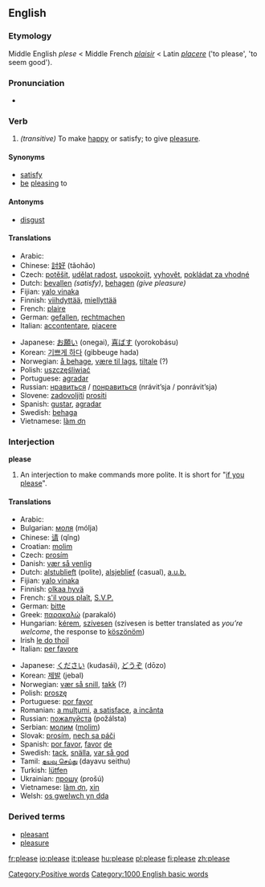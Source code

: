==English==

{{rank|outside|beside|worth|696|please|quiet|exclaimed|regard}}

===Etymology===
Middle English ''plese'' < Middle French ''[[plaisir]]'' < Latin ''[[placere]]'' ('to please', 'to seem good').

===Pronunciation===
*{{IPA|/pliːz/}}

===Verb===
{{en-infl-reg-other-e|pleas|e|}}

#''(transitive)'' To make [[happy]] or satisfy; to give [[pleasure]].

====Synonyms====
*[[satisfy]]
*[[be]] [[pleasing]] to

====Antonyms====
*[[disgust]]

====Translations====
{{top}}
*Arabic: {{ARchar|[[رضى]]}} {{Unicode|(raɖá:)}}
*Chinese: [[討好]] (tǎohǎo)
*Czech: [[potěšit]], [[udělat radost]], [[uspokojit]], [[vyhovět]], [[pokládat za vhodné]]
*Dutch: [[bevallen]] ''(satisfy)'', [[behagen]] ''(give pleasure)''
*Fijian: [[yalo vinaka]]
*Finnish: [[viihdyttää]], [[miellyttää]]
*French: [[plaire]]
*German: [[gefallen]], [[rechtmachen]]
*Italian: [[accontentare]], [[piacere]]
{{mid}}
*Japanese: [[お願い]] (onegai), [[喜ばす]] (yorokobásu)
*Korean: [[기쁘게 하다]] (gibbeuge hada)
*Norwegian: [[å behage]], [[være til lags]], [[tiltale]] (?)
*Polish: [[uszczęśliwiać]]
*Portuguese: [[agradar]]
*Russian: [[нравиться]] / [[понравиться]] (nrávit’sja / ponrávit’sja)
*Slovene: [[zadovoljiti]] [[prositi]]
*Spanish: [[gustar]], [[agradar]]
*Swedish: [[behaga]]
*Vietnamese: [[làm ơn]]
{{bottom}}

===Interjection===
'''please'''

#An interjection to make commands more polite. It is short for "[[if you please]]".

====Translations====
{{top}}
*Arabic: {{ARchar|[[من فضلك]]}} {{Unicode|(min fáɖlak)}}
*Bulgarian: [[моля]] (mólja)
*Chinese: [[请]] (qǐng)
*Croatian: [[molim]]
*Czech: [[prosím]]
*Danish: [[vær så venlig]]
*Dutch: [[alstublieft]] (polite), [[alsjeblief]] (casual), [[a.u.b.]]
*Fijian: [[yalo vinaka]]
*Finnish: [[olkaa hyvä]]
*French: [[s'il vous plaît]], [[S.V.P.]]
*German: [[bitte]]
*Greek: [[παρακαλώ]] (parakaló)
*Hungarian: [[kérem]], [[szívesen]] (szívesen is better translated as ''you’re welcome'', the response to [[köszönöm]])
*Irish [[le do thoil]]
*Italian: [[per favore]]
{{mid}}
*Japanese: [[ください]] (kudasái), [[どうぞ]] (dōzo)
*Korean: [[제발]] (jebal)
*Norwegian: [[vær så snill]], [[takk]] (?)
*Polish: [[proszę]]
*Portuguese: [[por favor#Portuguese|por favor]]
*Romanian: [[a mulţumi]], [[a satisface]], [[a incânta]]
*Russian: [[пoжaлуйстa]] (požálsta)
*Serbian: [[молим]] ([[molim]])
*Slovak: [[prosím]], [[nech sa páči]]
*Spanish: [[por favor#Spanish|por favor]], [[favor#Spanish|favor]] [[de]]
*Swedish: [[tack]], [[snälla]], [[var så god]]
*Tamil: [[தயவு செய்து]] (dayavu seithu)
*Turkish: [[lütfen]]
*Ukrainian: [[прошу]] (prošú)
*Vietnamese: [[làm ơn]], [[xin]]
*Welsh: [[os gwelwch yn dda]]
{{bottom}}

===Derived terms===
*[[pleasant]]
*[[pleasure]]

[[Category:Positive words]]
[[Category:1000 English basic words]]

[[fr:please]]
[[io:please]]
[[it:please]]
[[hu:please]]
[[pl:please]]
[[fi:please]]
[[zh:please]]
